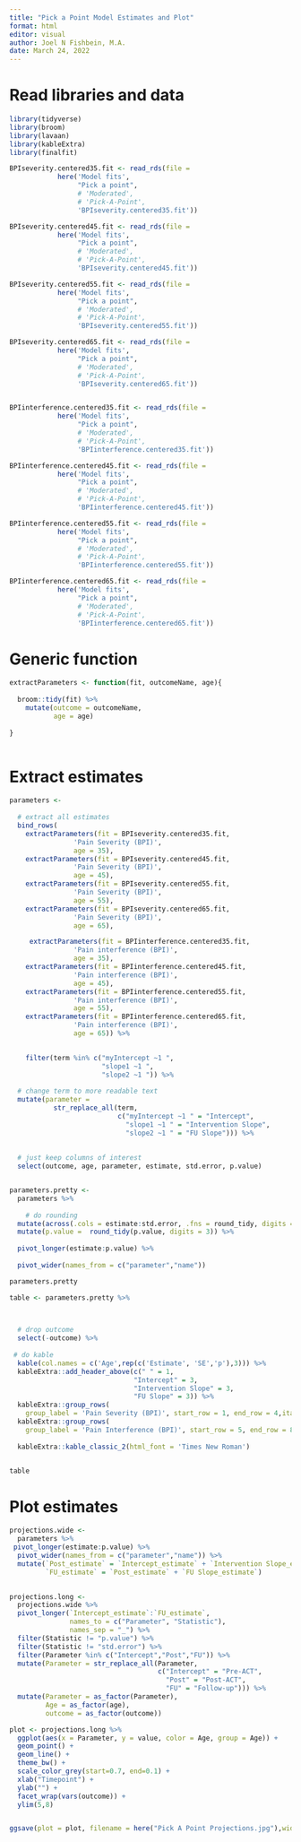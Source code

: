 ```yaml
---
title: "Pick a Point Model Estimates and Plot"
format: html
editor: visual
author: Joel N Fishbein, M.A.
date: March 24, 2022
---
```


# Read libraries and data

```r

library(tidyverse)
library(broom)
library(lavaan)
library(kableExtra)
library(finalfit)

```

```r

BPIseverity.centered35.fit <- read_rds(file = 
            here('Model fits',
                 "Pick a point",
                 # 'Moderated',
                 # 'Pick-A-Point',
                 'BPIseverity.centered35.fit'))

BPIseverity.centered45.fit <- read_rds(file = 
            here('Model fits',
                 "Pick a point",
                 # 'Moderated',
                 # 'Pick-A-Point',
                 'BPIseverity.centered45.fit'))

BPIseverity.centered55.fit <- read_rds(file = 
            here('Model fits',
                 "Pick a point",
                 # 'Moderated',
                 # 'Pick-A-Point',
                 'BPIseverity.centered55.fit'))

BPIseverity.centered65.fit <- read_rds(file = 
            here('Model fits',
                 "Pick a point",
                 # 'Moderated',
                 # 'Pick-A-Point',
                 'BPIseverity.centered65.fit'))


BPIinterference.centered35.fit <- read_rds(file = 
            here('Model fits',
                 "Pick a point",
                 # 'Moderated',
                 # 'Pick-A-Point',
                 'BPIinterference.centered35.fit'))

BPIinterference.centered45.fit <- read_rds(file = 
            here('Model fits',
                 "Pick a point",
                 # 'Moderated',
                 # 'Pick-A-Point',
                 'BPIinterference.centered45.fit'))

BPIinterference.centered55.fit <- read_rds(file = 
            here('Model fits',
                 "Pick a point",
                 # 'Moderated',
                 # 'Pick-A-Point',
                 'BPIinterference.centered55.fit'))

BPIinterference.centered65.fit <- read_rds(file = 
            here('Model fits',
                 "Pick a point",
                 # 'Moderated',
                 # 'Pick-A-Point',
                 'BPIinterference.centered65.fit'))
```

# Generic function

```r

extractParameters <- function(fit, outcomeName, age){
  
  broom::tidy(fit) %>%
    mutate(outcome = outcomeName,
           age = age)
  
}



```

# Extract estimates

```r


parameters <- 
  
  # extract all estimates
  bind_rows(
    extractParameters(fit = BPIseverity.centered35.fit,
                'Pain Severity (BPI)',
                age = 35),
    extractParameters(fit = BPIseverity.centered45.fit,
                'Pain Severity (BPI)',
                age = 45),
    extractParameters(fit = BPIseverity.centered55.fit,
                'Pain Severity (BPI)',
                age = 55),
    extractParameters(fit = BPIseverity.centered65.fit,
                'Pain Severity (BPI)',
                age = 65),

     extractParameters(fit = BPIinterference.centered35.fit,
                'Pain interference (BPI)',
                age = 35),
    extractParameters(fit = BPIinterference.centered45.fit,
                'Pain interference (BPI)',
                age = 45),
    extractParameters(fit = BPIinterference.centered55.fit,
                'Pain interference (BPI)',
                age = 55),
    extractParameters(fit = BPIinterference.centered65.fit,
                'Pain interference (BPI)',
                age = 65)) %>% 
    

    filter(term %in% c("myIntercept ~1 ", 
                       "slope1 ~1 ",
                       "slope2 ~1 ")) %>%
  
  # change term to more readable text
  mutate(parameter = 
           str_replace_all(term, 
                           c("myIntercept ~1 " = "Intercept",
                             "slope1 ~1 " = "Intervention Slope",
                             "slope2 ~1 " = "FU Slope"))) %>%
         
  
  # just keep columns of interest
  select(outcome, age, parameter, estimate, std.error, p.value) 


parameters.pretty <-
  parameters %>%
  
    # do rounding
  mutate(across(.cols = estimate:std.error, .fns = round_tidy, digits = 2)) %>%
  mutate(p.value =  round_tidy(p.value, digits = 3)) %>%
  
  pivot_longer(estimate:p.value) %>%
  
  pivot_wider(names_from = c("parameter","name"))

parameters.pretty

```

```r

table <- parameters.pretty %>%
  


  # drop outcome
  select(-outcome) %>%
  
 # do kable
  kable(col.names = c('Age',rep(c('Estimate', 'SE','p'),3))) %>%
  kableExtra::add_header_above(c(" " = 1, 
                               "Intercept" = 3,
                               "Intervention Slope" = 3,
                               "FU Slope" = 3)) %>%
  kableExtra::group_rows(
    group_label = 'Pain Severity (BPI)', start_row = 1, end_row = 4,italic = TRUE, bold = FALSE) %>%
  kableExtra::group_rows(
    group_label = 'Pain Interference (BPI)', start_row = 5, end_row = 8, italic = TRUE, bold = FALSE) %>%
  
  kableExtra::kable_classic_2(html_font = 'Times New Roman')


table
```

# Plot estimates

```r

projections.wide <-
  parameters %>%
 pivot_longer(estimate:p.value) %>%
  pivot_wider(names_from = c("parameter","name")) %>%
  mutate(`Post_estimate` = `Intercept_estimate` + `Intervention Slope_estimate`,
         `FU_estimate` = `Post_estimate` + `FU Slope_estimate`)
  

projections.long <- 
  projections.wide %>%
  pivot_longer(`Intercept_estimate`:`FU_estimate`, 
               names_to = c("Parameter", "Statistic"), 
               names_sep = "_") %>%
  filter(Statistic != "p.value") %>%
  filter(Statistic != "std.error") %>%
  filter(Parameter %in% c("Intercept","Post","FU")) %>%
  mutate(Parameter = str_replace_all(Parameter,
                                     c("Intercept" = "Pre-ACT",
                                       "Post" = "Post-ACT",
                                       "FU" = "Follow-up"))) %>%
  mutate(Parameter = as_factor(Parameter),
         Age = as_factor(age),
         outcome = as_factor(outcome))

```

```r

plot <- projections.long %>%
  ggplot(aes(x = Parameter, y = value, color = Age, group = Age)) +
  geom_point() +
  geom_line() +
  theme_bw() +
  scale_color_grey(start=0.7, end=0.1) + 
  xlab("Timepoint") +
  ylab("") +
  facet_wrap(vars(outcome)) +
  ylim(5,8)


ggsave(plot = plot, filename = here("Pick A Point Projections.jpg"),width = 6, height = 4, units = "in")
```
